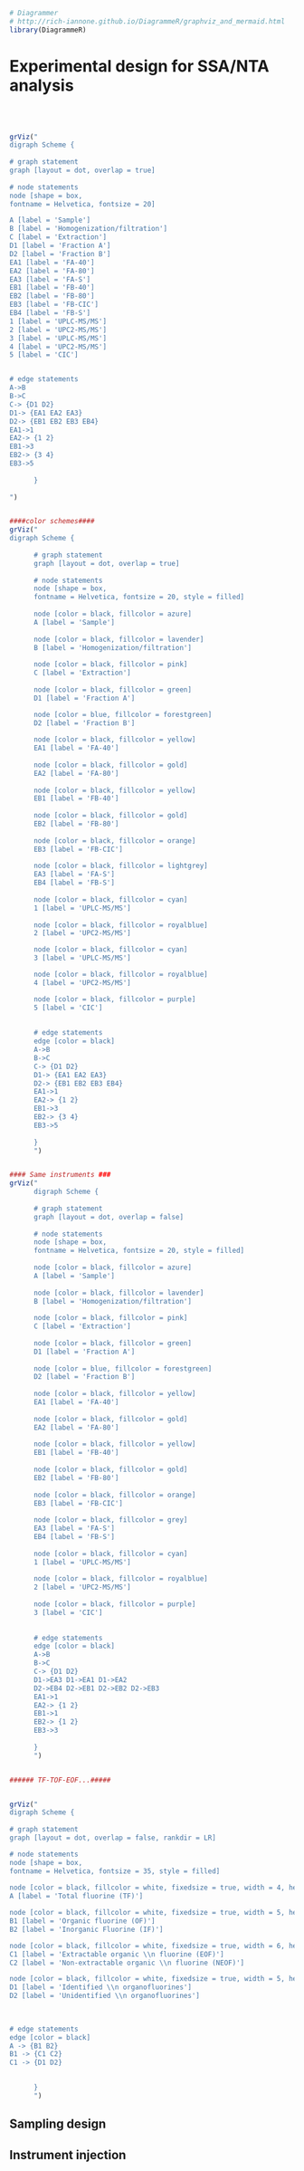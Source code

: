 ```r
# Diagrammer
# http://rich-iannone.github.io/DiagrammeR/graphviz_and_mermaid.html
library(DiagrammeR)

```

# Experimental design for SSA/NTA analysis {#Experimental_design}

<br><br>

```r



grViz("
digraph Scheme {
      
# graph statement
graph [layout = dot, overlap = true]
      
# node statements
node [shape = box,
fontname = Helvetica, fontsize = 20]

A [label = 'Sample']
B [label = 'Homogenization/filtration']
C [label = 'Extraction']
D1 [label = 'Fraction A']
D2 [label = 'Fraction B']
EA1 [label = 'FA-40']
EA2 [label = 'FA-80']
EA3 [label = 'FA-S']
EB1 [label = 'FB-40']
EB2 [label = 'FB-80']
EB3 [label = 'FB-CIC']
EB4 [label = 'FB-S']
1 [label = 'UPLC-MS/MS']
2 [label = 'UPC2-MS/MS']
3 [label = 'UPLC-MS/MS']
4 [label = 'UPC2-MS/MS']
5 [label = 'CIC']


# edge statements
A->B 
B->C
C-> {D1 D2}
D1-> {EA1 EA2 EA3}
D2-> {EB1 EB2 EB3 EB4} 
EA1->1
EA2-> {1 2}
EB1->3
EB2-> {3 4}
EB3->5
      
      }
    
")


####color schemes####
grViz("
digraph Scheme {
      
      # graph statement
      graph [layout = dot, overlap = true]
      
      # node statements
      node [shape = box,
      fontname = Helvetica, fontsize = 20, style = filled]
      
      node [color = black, fillcolor = azure]
      A [label = 'Sample']
      
      node [color = black, fillcolor = lavender]
      B [label = 'Homogenization/filtration']
      
      node [color = black, fillcolor = pink]      
      C [label = 'Extraction']
      
      node [color = black, fillcolor = green]
      D1 [label = 'Fraction A']

      node [color = blue, fillcolor = forestgreen]
      D2 [label = 'Fraction B']
      
      node [color = black, fillcolor = yellow]
      EA1 [label = 'FA-40']
      
      node [color = black, fillcolor = gold]
      EA2 [label = 'FA-80']
      
      node [color = black, fillcolor = yellow]
      EB1 [label = 'FB-40']
      
      node [color = black, fillcolor = gold]
      EB2 [label = 'FB-80']
      
      node [color = black, fillcolor = orange]
      EB3 [label = 'FB-CIC']
      
      node [color = black, fillcolor = lightgrey]
      EA3 [label = 'FA-S']     
      EB4 [label = 'FB-S']
      
      node [color = black, fillcolor = cyan]
      1 [label = 'UPLC-MS/MS']
      
      node [color = black, fillcolor = royalblue]
      2 [label = 'UPC2-MS/MS']

      node [color = black, fillcolor = cyan]
      3 [label = 'UPLC-MS/MS']

      node [color = black, fillcolor = royalblue]
      4 [label = 'UPC2-MS/MS']

      node [color = black, fillcolor = purple]
      5 [label = 'CIC']
      
      
      # edge statements
      edge [color = black]
      A->B 
      B->C
      C-> {D1 D2}
      D1-> {EA1 EA2 EA3}
      D2-> {EB1 EB2 EB3 EB4} 
      EA1->1
      EA2-> {1 2}
      EB1->3
      EB2-> {3 4}
      EB3->5
      
      }
      ")


#### Same instruments ###
grViz("
      digraph Scheme {
      
      # graph statement
      graph [layout = dot, overlap = false]
      
      # node statements
      node [shape = box,
      fontname = Helvetica, fontsize = 20, style = filled]
      
      node [color = black, fillcolor = azure]
      A [label = 'Sample']
      
      node [color = black, fillcolor = lavender]
      B [label = 'Homogenization/filtration']
      
      node [color = black, fillcolor = pink]      
      C [label = 'Extraction']
      
      node [color = black, fillcolor = green]
      D1 [label = 'Fraction A']
      
      node [color = blue, fillcolor = forestgreen]
      D2 [label = 'Fraction B']
      
      node [color = black, fillcolor = yellow]
      EA1 [label = 'FA-40']
      
      node [color = black, fillcolor = gold]
      EA2 [label = 'FA-80']
      
      node [color = black, fillcolor = yellow]
      EB1 [label = 'FB-40']
      
      node [color = black, fillcolor = gold]
      EB2 [label = 'FB-80']
      
      node [color = black, fillcolor = orange]
      EB3 [label = 'FB-CIC']
      
      node [color = black, fillcolor = grey]
      EA3 [label = 'FA-S']     
      EB4 [label = 'FB-S']
      
      node [color = black, fillcolor = cyan]
      1 [label = 'UPLC-MS/MS']
      
      node [color = black, fillcolor = royalblue]
      2 [label = 'UPC2-MS/MS']
      
      node [color = black, fillcolor = purple]
      3 [label = 'CIC']
      
      
      # edge statements
      edge [color = black]
      A->B 
      B->C
      C-> {D1 D2}
      D1->EA3 D1->EA1 D1->EA2
      D2->EB4 D2->EB1 D2->EB2 D2->EB3 
      EA1->1
      EA2-> {1 2}
      EB1->1
      EB2-> {1 2}
      EB3->3
      
      }
      ")


###### TF-TOF-EOF...#####


grViz("
digraph Scheme {
      
# graph statement
graph [layout = dot, overlap = false, rankdir = LR]

# node statements
node [shape = box,
fontname = Helvetica, fontsize = 35, style = filled]
      
node [color = black, fillcolor = white, fixedsize = true, width = 4, height = 2]
A [label = 'Total fluorine (TF)']

node [color = black, fillcolor = white, fixedsize = true, width = 5, height = 2]
B1 [label = 'Organic fluorine (OF)']
B2 [label = 'Inorganic Fluorine (IF)']

node [color = black, fillcolor = white, fixedsize = true, width = 6, height = 2]
C1 [label = 'Extractable organic \\n fluorine (EOF)']
C2 [label = 'Non-extractable organic \\n fluorine (NEOF)']

node [color = black, fillcolor = white, fixedsize = true, width = 5, height = 2]
D1 [label = 'Identified \\n organofluorines']
D2 [label = 'Unidentified \\n organofluorines']

      
      
# edge statements
edge [color = black]
A -> {B1 B2}
B1 -> {C1 C2}
C1 -> {D1 D2}

      
      }
      ")


```



## Sampling design

## Instrument injection






